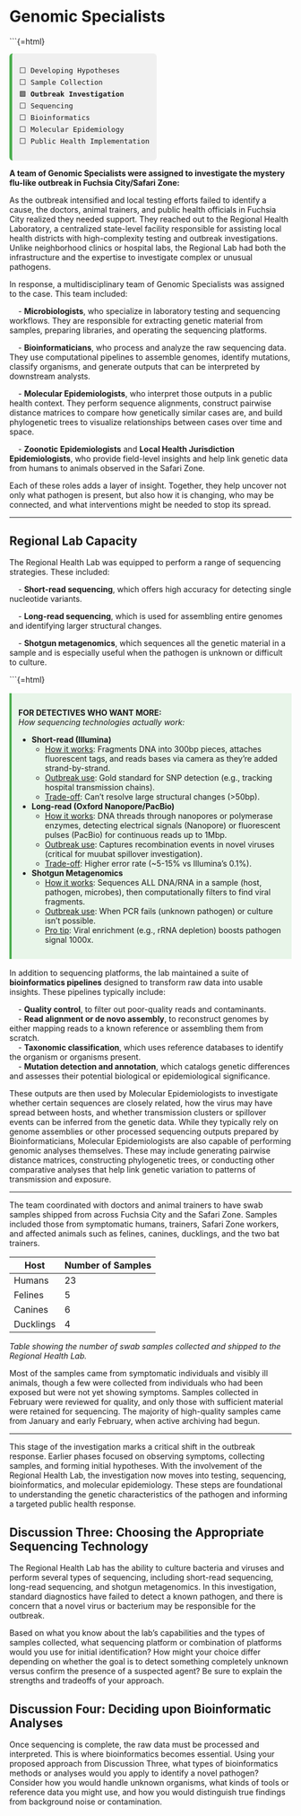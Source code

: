 # Genomic Specialists

```{=html}
<div style="font-family:monospace; font-size: 0.9em; background:#f0f0f0; border-left: 5px solid #4CAF50; padding: 0.75em 1em; margin-top: 1em; border-radius: 6px; width: fit-content;">
⬜ Developing Hypotheses<br>
⬜ Sample Collection<br>
🟩 <strong>Outbreak Investigation</strong><br>
⬜ Sequencing<br>
⬜ Bioinformatics<br>
⬜ Molecular Epidemiology <br>
⬜ Public Health Implementation
</div>


**A team of Genomic Specialists were assigned to investigate the mystery flu-like outbreak in Fuchsia City/Safari Zone:**


As the outbreak intensified and local testing efforts failed to identify a cause, the doctors, animal trainers, and public health officials in Fuchsia City realized they needed support. They reached out to the Regional Health Laboratory, a centralized state-level facility responsible for assisting local health districts with high-complexity testing and outbreak investigations. Unlike neighborhood clinics or hospital labs, the Regional Lab had both the infrastructure and the expertise to investigate complex or unusual pathogens.

In response, a multidisciplinary team of Genomic Specialists was assigned to the case. This team included:

&nbsp;&nbsp;&nbsp; - **Microbiologists**, who specialize in laboratory testing and sequencing workflows. They are responsible for extracting genetic material from samples, preparing libraries, and operating the sequencing platforms.

&nbsp;&nbsp;&nbsp; - **Bioinformaticians**, who process and analyze the raw sequencing data. They use computational pipelines to assemble genomes, identify mutations, classify organisms, and generate outputs that can be interpreted by downstream analysts.

&nbsp;&nbsp;&nbsp; - **Molecular Epidemiologists**, who interpret those outputs in a public health context. They perform sequence alignments, construct pairwise distance matrices to compare how genetically similar cases are, and build phylogenetic trees to visualize relationships between cases over time and space.

&nbsp;&nbsp;&nbsp; - **Zoonotic Epidemiologists** and **Local Health Jurisdiction Epidemiologists**, who provide field-level insights and help link genetic data from humans to animals observed in the Safari Zone.

Each of these roles adds a layer of insight. Together, they help uncover not only what pathogen is present, but also how it is changing, who may be connected, and what interventions might be needed to stop its spread.

---

## Regional Lab Capacity 

The Regional Health Lab was equipped to perform a range of sequencing strategies. These included:

&nbsp;&nbsp;&nbsp; - **Short-read sequencing**, which offers high accuracy for detecting single nucleotide variants.

&nbsp;&nbsp;&nbsp; - **Long-read sequencing**, which is used for assembling entire genomes and identifying larger structural changes.

&nbsp;&nbsp;&nbsp; - **Shotgun metagenomics**, which sequences all the genetic material in a sample and is especially useful when the pathogen is unknown or difficult to culture.

```{=html}
<div style="background:#E8F5E9; padding:12px; border-left:4px solid #4CAF50; margin:16px 0;">
<strong>FOR DETECTIVES WHO WANT MORE:</strong>  
<em>How sequencing technologies actually work:</em>  

- **Short-read (Illumina)**  
  - <u>How it works</u>: Fragments DNA into 300bp pieces, attaches fluorescent tags, and reads bases via camera as they're added strand-by-strand.  
  - <u>Outbreak use</u>: Gold standard for SNP detection (e.g., tracking hospital transmission chains).  
  - <u>Trade-off</u>: Can't resolve large structural changes (>50bp).  

- **Long-read (Oxford Nanopore/PacBio)**  
  - <u>How it works</u>: DNA threads through nanopores or polymerase enzymes, detecting electrical signals (Nanopore) or fluorescent pulses (PacBio) for continuous reads up to 1Mbp.  
  - <u>Outbreak use</u>: Captures recombination events in novel viruses (critical for muubat spillover investigation).  
  - <u>Trade-off</u>: Higher error rate (~5-15% vs Illumina's 0.1%).  

- **Shotgun Metagenomics**  
  - <u>How it works</u>: Sequences ALL DNA/RNA in a sample (host, pathogen, microbes), then computationally filters to find viral fragments.  
  - <u>Outbreak use</u>: When PCR fails (unknown pathogen) or culture isn't possible.
  - <u>Pro tip</u>: Viral enrichment (e.g., rRNA depletion) boosts pathogen signal 1000x.  
</div>

In addition to sequencing platforms, the lab maintained a suite of **bioinformatics pipelines** designed to transform raw data into usable insights. These pipelines typically include:

&nbsp;&nbsp;&nbsp; - **Quality control**, to filter out poor-quality reads and contaminants.  
&nbsp;&nbsp;&nbsp; - **Read alignment or de novo assembly**, to reconstruct genomes by either mapping reads to a known reference or assembling them from scratch.  
&nbsp;&nbsp;&nbsp; - **Taxonomic classification**, which uses reference databases to identify the organism or organisms present.  
&nbsp;&nbsp;&nbsp; - **Mutation detection and annotation**, which catalogs genetic differences and assesses their potential biological or epidemiological significance.  

These outputs are then used by Molecular Epidemiologists to investigate whether certain sequences are closely related, how the virus may have spread between hosts, and whether transmission clusters or spillover events can be inferred from the genetic data. While they typically rely on genome assemblies or other processed sequencing outputs prepared by Bioinformaticians, Molecular Epidemiologists are also capable of performing genomic analyses themselves. These may include generating pairwise distance matrices, constructing phylogenetic trees, or conducting other comparative analyses that help link genetic variation to patterns of transmission and exposure.

---

The team coordinated with doctors and animal trainers to have swab samples shipped from across Fuchsia City and the Safari Zone. Samples included those from symptomatic humans, trainers, Safari Zone workers, and affected animals such as felines, canines, ducklings, and the two bat trainers.

| Host      | Number of Samples |
|-----------|-------------------|
| Humans    | 23                |
| Felines   | 5                 |
| Canines   | 6                 |
| Ducklings | 4                 |

*Table showing the number of swab samples collected and shipped to the Regional Health Lab.*

Most of the samples came from symptomatic individuals and visibly ill animals, though a few were collected from individuals who had been exposed but were not yet showing symptoms. Samples collected in February were reviewed for quality, and only those with sufficient material were retained for sequencing. The majority of high-quality samples came from January and early February, when active archiving had begun.

---

This stage of the investigation marks a critical shift in the outbreak response. Earlier phases focused on observing symptoms, collecting samples, and forming initial hypotheses. With the involvement of the Regional Health Lab, the investigation now moves into testing, sequencing, bioinformatics, and molecular epidemiology. These steps are foundational to understanding the genetic characteristics of the pathogen and informing a targeted public health response.

## Discussion Three: Choosing the Appropriate Sequencing Technology

The Regional Health Lab has the ability to culture bacteria and viruses and perform several types of sequencing, including short-read sequencing, long-read sequencing, and shotgun metagenomics. In this investigation, standard diagnostics have failed to detect a known pathogen, and there is concern that a novel virus or bacterium may be responsible for the outbreak.

Based on what you know about the lab’s capabilities and the types of samples collected, what sequencing platform or combination of platforms would you use for initial identification? How might your choice differ depending on whether the goal is to detect something completely unknown versus confirm the presence of a suspected agent? Be sure to explain the strengths and tradeoffs of your approach.

## Discussion Four: Deciding upon Bioinformatic Analyses

Once sequencing is complete, the raw data must be processed and interpreted. This is where bioinformatics becomes essential. Using your proposed approach from Discussion Three, what types of bioinformatics methods or analyses would you apply to identify a novel pathogen? Consider how you would handle unknown organisms, what kinds of tools or reference data you might use, and how you would distinguish true findings from background noise or contamination.
